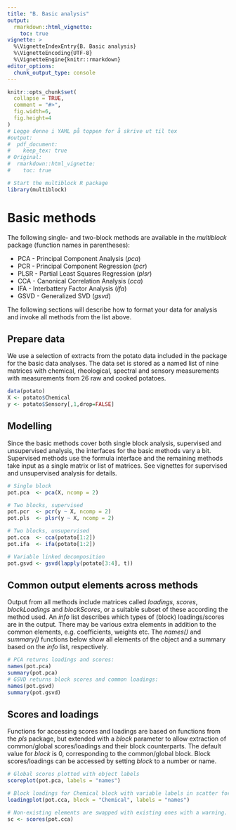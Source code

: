 ---
title: "B. Basic analysis"
output: 
  rmarkdown::html_vignette:
    toc: true
vignette: >
  %\VignetteIndexEntry{B. Basic analysis}
  %\VignetteEncoding{UTF-8}
  %\VignetteEngine{knitr::rmarkdown}
editor_options: 
  chunk_output_type: console
---

```{r, include = FALSE}
knitr::opts_chunk$set(
  collapse = TRUE,
  comment = "#>",
  fig.width=6, 
  fig.height=4
)
# Legge denne i YAML på toppen for å skrive ut til tex
#output: 
#  pdf_document: 
#    keep_tex: true
# Original:
#  rmarkdown::html_vignette:
#    toc: true
```

```{r setup}
# Start the multiblock R package
library(multiblock)
```

# Basic methods

The following single- and two-block methods are available in the _multiblock_ package (function names in parentheses):

* PCA - Principal Component Analysis (_pca_)
* PCR - Principal Component Regression (_pcr_)
* PLSR - Partial Least Squares Regression (_plsr_)
* CCA - Canonical Correlation Analysis (_cca_)
* IFA - Interbattery Factor Analysis (_ifa_)
* GSVD - Generalized SVD (_gsvd_)

The following sections will describe how to format your data for analysis and invoke all methods from the list above.

## Prepare data

We use a selection of extracts from the potato data included in the package for the basic data analyses. The
data set is stored as a named list of nine matrices with chemical, rheological, spectral and sensory measurements with measurements from 26 raw and cooked potatoes.

```{r}
data(potato)
X <- potato$Chemical
y <- potato$Sensory[,1,drop=FALSE]
```

## Modelling

Since the basic methods cover both single block analysis, supervised and unsupervised analysis, the interfaces 
for the basic methods vary a bit. Supervised methods use the formula interface and the remaining methods take
input as a single matrix or list of matrices. See vignettes for supervised and unsupervised analysis for details.

```{r}
# Single block
pot.pca  <- pca(X, ncomp = 2)

# Two blocks, supervised
pot.pcr  <- pcr(y ~ X, ncomp = 2)
pot.pls  <- plsr(y ~ X, ncomp = 2)

# Two blocks, unsupervised
pot.cca  <- cca(potato[1:2])
pot.ifa  <- ifa(potato[1:2])

# Variable linked decomposition
pot.gsvd <- gsvd(lapply(potato[3:4], t))
```

## Common output elements across methods

Output from all methods include matrices called _loadings_, _scores_, _blockLoadings_
and _blockScores_, or a suitable subset of these according the method used. An _info_ list describes which
types of (block) loadings/scores are in the output. There may be various extra
elements in addition to the common elements, e.g. coefficients, weights etc. The _names()_ and _summary()_ functions below show all elements of the object and a summary based on the _info_ list, respectively.

```{r}
# PCA returns loadings and scores:
names(pot.pca)
summary(pot.pca)
# GSVD returns block scores and common loadings:
names(pot.gsvd)
summary(pot.gsvd)
```

## Scores and loadings

Functions for accessing scores and loadings are based on functions
from the _pls_ package, but extended with a _block_ parameter to
allow extraction of common/global scores/loadings and their block
counterparts. The default value for _block_ is 0, corresponding to the common/global
block. Block scores/loadings can be accessed by setting _block_ to a number or name.

```{r}
# Global scores plotted with object labels
scoreplot(pot.pca, labels = "names")
```

```{r}
# Block loadings for Chemical block with variable labels in scatter format
loadingplot(pot.cca, block = "Chemical", labels = "names")
```


```{r}
# Non-existing elements are swapped with existing ones with a warning.
sc <- scores(pot.cca)
```
